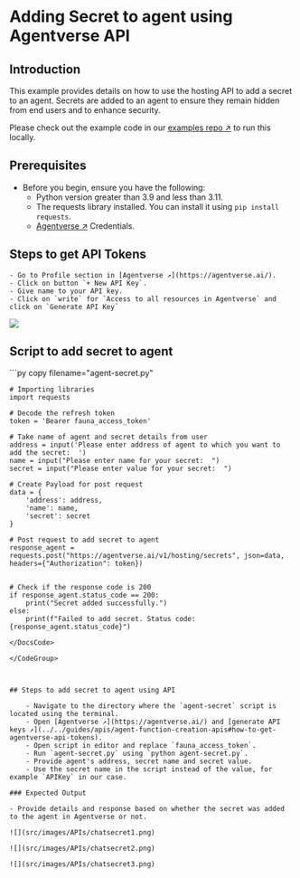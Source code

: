 
# Adding Secret to agent using Agentverse API

## Introduction

This example provides details on how to use the hosting API to add a secret to an agent. Secrets are added to an agent to ensure they remain hidden from end users and to enhance security.

Please check out the example code in our [examples repo ↗️](https://github.com/fetchai/uAgent-Examples/blob/main/1-uagents/examples/intermediate/agent-secret-api/agent-secret.py) to run this locally.

## Prerequisites

- Before you begin, ensure you have the following:  
    - Python version greater than 3.9 and less than 3.11.
    - The requests library installed. You can install it using `pip install requests`.
    - [Agentverse ↗️](https://agentverse.ai/) Credentials.

## Steps to get API Tokens 

    - Go to Profile section in [Agentverse ↗️](https://agentverse.ai/).
    - Click on button `+ New API Key`.
    - Give name to your API key.
    - Click on `write` for `Access to all resources in Agentverse` and click on `Generate API Key`

![](src/images/APIs/APIKey.png)

## Script to add secret to agent

<GithubCodeSegment digest="1f413aedf3fa84835346df1574e18ed2">
    <CodeSegment
        path="https://github.com/fetchai/uAgent-Examples/blob/main/1-uagents/examples/intermediate/agent-secret-api/agent-secret.py"
        lineStart={1}
        lineEnd={27}
        hosted={true}
    />
</GithubCodeSegment>
<CodeGroup dynamic hasCopy isLocalHostedFile digest='1f413aedf3fa84835346df1574e18ed2'>

<DocsCode local={true}>
	```py copy filename="agent-secret.py"

	# Importing libraries
	import requests
	 
	# Decode the refresh token
	token = 'Bearer fauna_access_token'
	 
	# Take name of agent and secret details from user
	address = input('Please enter address of agent to which you want to add the secret:  ')
	name = input("Please enter name for your secret:  ")
	secret = input("Please enter value for your secret:  ")
	 
	# Create Payload for post request
	data = {
	    'address': address,
	    'name': name,
	    'secret': secret
	}
	 
	# Post request to add secret to agent
	response_agent = requests.post("https://agentverse.ai/v1/hosting/secrets", json=data, headers={"Authorization": token})
	 
	 
	# Check if the response code is 200
	if response_agent.status_code == 200:
	    print("Secret added successfully.")
	else:
	    print(f"Failed to add secret. Status code: {response_agent.status_code}")

```
</DocsCode>

</CodeGroup>



## Steps to add secret to agent using API

    - Navigate to the directory where the `agent-secret` script is located using the terminal.
    - Open [Agentverse ↗️](https://agentverse.ai/) and [generate API keys ↗️](../../guides/apis/agent-function-creation-apis#how-to-get-agentverse-api-tokens).
    - Open script in editor and replace `fauna_access_token`.
    - Run `agent-secret.py` using `python agent-secret.py`.
    - Provide agent's address, secret name and secret value.
    - Use the secret name in the script instead of the value, for example `APIKey` in our case.

### Expected Output

- Provide details and response based on whether the secret was added to the agent in Agentverse or not.

![](src/images/APIs/chatsecret1.png)

![](src/images/APIs/chatsecret2.png)

![](src/images/APIs/chatsecret3.png)